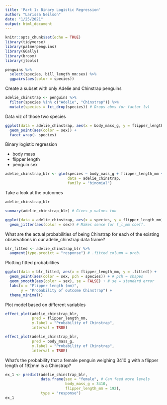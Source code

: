 ```yaml
---
title: 'Part 1: Binary Logistic Regression'
author: "Larissa Neilson"
date: "1/25/2021"
output: html_document
---
```


```r
knitr::opts_chunk$set(echo = TRUE)
library(tidyverse)
library(palmerpenguins)
library(GGally)
library(broom)
library(jtools)
```

```r
penguins %>% 
  select(species, bill_length_mm:sex) %>% 
  ggpairs(aes(color = species))
```

Create a subset with only Adelie and Chinstrap penguins

```r
adelie_chinstrap <- penguins %>% 
  filter(species %in% c("Adelie", "Chinstrap")) %>% 
  mutate(species = fct_drop(species)) # Drops obvs for factor lvl
```

Data viz of those two species

```r
ggplot(data = adelie_chinstrap, aes(x = body_mass_g, y = flipper_length_mm)) +
  geom_point(aes(color = sex)) +
  facet_wrap(~ species)
```

Binary logistic regression

- body mass
- flipper length
- penguin sex

```r
adelie_chinstrap_blr <- glm(species ~ body_mass_g + flipper_length_mm + sex,
                            data = adelie_chinstrap,
                            family = "binomial")
```

Take a look at the outcomes

```r
adelie_chinstrap_blr

summary(adelie_chinstrap_blr) # Gives p-values too
```

```r
ggplot(data = adelie_chinstrap, aes(x = species, y = flipper_length_mm)) +
  geom_jitter(aes(color = sex)) # Makes sense for f_l_mm coeff.
```

What are the actual probabilities of being Chinstrap for each of the existing observations in our adelie_chinstrap data frame?

```r
blr_fitted <- adelie_chinstrap_blr %>% 
  augment(type.predict = "response") # .fitted column = prob.
```

Plotting fitted probabilities

```r
ggplot(data = blr_fitted, aes(x = flipper_length_mm, y = .fitted)) +
  geom_point(aes(color = sex, pch = species)) + # pch = shapes
  geom_smooth(aes(color = sex), se = FALSE) + # se = standard error
  labs(x = "Flipper length (mm)",
       y = "Probability of outcome Chinstrap") +
  theme_minimal()
```

Plot model based on different variables

```r
effect_plot(adelie_chinstrap_blr,
            pred = flipper_length_mm,
            y.label = "Probability of Chinstrap",
            interval = TRUE)

effect_plot(adelie_chinstrap_blr,
            pred = body_mass_g,
            y.label = "Probability of Chinstrap",
            interval = TRUE)
```

What's the probability that a female penguin weighing 3410 g with a flipper length of 192mm is a Chinstrap?

```r
ex_1 <- predict(adelie_chinstrap_blr,
                data.frame(sex = "female", # Can feed more levels
                           body_mass_g = 3410,
                           flipper_length_mm = 192),
                type = "response")
ex_1
```
